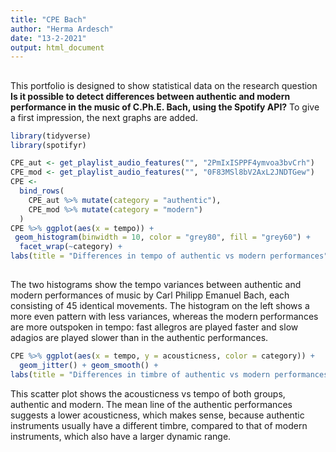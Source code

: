 ```yaml
---
title: "CPE Bach"
author: "Herma Ardesch"
date: "13-2-2021"
output: html_document
---
```


##

This portfolio is designed to show statistical data on the research question **Is it possible to detect differences between authentic and modern performance in the music of C.Ph.E. Bach, using the Spotify API?** To give a first impression, the next graphs are added.

```r
library(tidyverse)
library(spotifyr)

CPE_aut <- get_playlist_audio_features("", "2PmIxISPPF4ymvoa3bvCrh")
CPE_mod <- get_playlist_audio_features("", "0F83MSl8bV2AxL2JNDTGew")
CPE <-
  bind_rows(
    CPE_aut %>% mutate(category = "authentic"),
    CPE_mod %>% mutate(category = "modern")
  )
CPE %>% ggplot(aes(x = tempo)) + 
 geom_histogram(binwidth = 10, color = "grey80", fill = "grey60") +
  facet_wrap(~category) +
labs(title = "Differences in tempo of authentic vs modern performances", size = 14)


```
##

The two histograms show the tempo variances between authentic and modern performances of music by Carl Philipp Emanuel Bach, each consisting of 45 identical movements. The histogram on the left shows a more even pattern with less variances, whereas the modern performances are more outspoken in tempo: fast allegros are played faster and slow adagios are played slower than in the authentic performances.


```r

CPE %>% ggplot(aes(x = tempo, y = acousticness, color = category)) +
  geom_jitter() + geom_smooth() +
labs(title = "Differences in timbre of authentic vs modern performances", size = 14)

```

This scatter plot shows the acousticness vs tempo of both groups, authentic and modern. The mean line of the authentic performances suggests a lower acousticness, which makes sense, because authentic instruments usually have a different timbre, compared to that of modern instruments, which also have a larger dynamic range.
